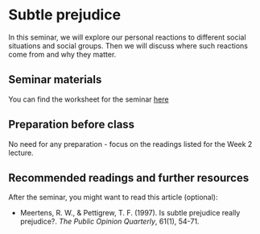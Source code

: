 # Subtle prejudice

In this seminar, we will explore our personal reactions to different social situations and social groups. Then we will discuss where such reactions come from and why they matter.

## Seminar materials

You can find the worksheet for the seminar [here](http://bit.ly/StM-W2-1){target="_blank"}
  

## Preparation before class

No need for any preparation - focus on the readings listed for the Week 2 lecture.

## Recommended readings and further resources

After the seminar, you might want to read this article (optional):

- Meertens, R. W., & Pettigrew, T. F. (1997). Is subtle prejudice really prejudice?. *The Public Opinion Quarterly*, 61(1), 54-71.

